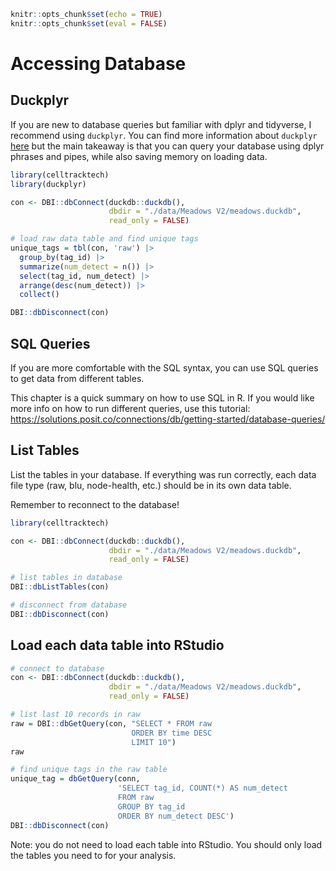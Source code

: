 ```r
knitr::opts_chunk$set(echo = TRUE)
knitr::opts_chunk$set(eval = FALSE)
```

# Accessing Database

## Duckplyr

If you are new to database queries but familiar with dplyr and tidyverse, I recommend using `duckplyr`. You can find more information about `duckplyr` [here](https://duckdb.org/2024/04/02/duckplyr.html) but the main takeaway is that you can query your database using dplyr phrases and pipes, while also saving memory on loading data.

```r
library(celltracktech)
library(duckplyr)

con <- DBI::dbConnect(duckdb::duckdb(), 
                      dbdir = "./data/Meadows V2/meadows.duckdb", 
                      read_only = FALSE)

# load raw data table and find unique tags
unique_tags = tbl(con, 'raw') |> 
  group_by(tag_id) |>
  summarize(num_detect = n()) |>
  select(tag_id, num_detect) |>
  arrange(desc(num_detect)) |>
  collect()

DBI::dbDisconnect(con)

```

## SQL Queries

If you are more comfortable with the SQL syntax, you can use SQL queries to get data from different tables.

This chapter is a quick summary on how to use SQL in R. If you would like more info on how to run different queries, use this tutorial: [https://solutions.posit.co/connections/db/getting-started/database-queries/](https://solutions.posit.co/connections/db/getting-started/database-queries/) 

## List Tables

List the tables in your database. If everything was run correctly, each data file type (raw, blu, node-health, etc.) should be in its own data table.

Remember to reconnect to the database!

```r
library(celltracktech)

con <- DBI::dbConnect(duckdb::duckdb(), 
                      dbdir = "./data/Meadows V2/meadows.duckdb", 
                      read_only = FALSE)

# list tables in database
DBI::dbListTables(con)

# disconnect from database
DBI::dbDisconnect(con)

```
## Load each data table into RStudio

```r
# connect to database
con <- DBI::dbConnect(duckdb::duckdb(), 
                      dbdir = "./data/Meadows V2/meadows.duckdb", 
                      read_only = FALSE)

# list last 10 records in raw
raw = DBI::dbGetQuery(con, "SELECT * FROM raw
                           ORDER BY time DESC
                           LIMIT 10")
raw

# find unique tags in the raw table
unique_tag = dbGetQuery(conn,
                        'SELECT tag_id, COUNT(*) AS num_detect
                        FROM raw
                        GROUP BY tag_id
                        ORDER BY num_detect DESC')
DBI::dbDisconnect(con)

```

Note: you do not need to load each table into RStudio. You should only load the tables you need to for your analysis.